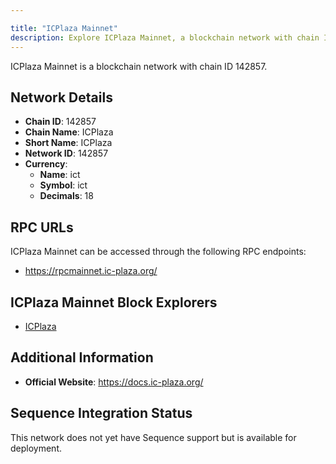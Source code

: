 ```yaml
---

title: "ICPlaza Mainnet"
description: Explore ICPlaza Mainnet, a blockchain network with chain ID 142857. Learn about its native currency, ict, and how to interact with the network.
---
```




ICPlaza Mainnet is a blockchain network with chain ID 142857.

## Network Details

- **Chain ID**: 142857
- **Chain Name**: ICPlaza
- **Short Name**: ICPlaza
- **Network ID**: 142857
- **Currency**: 
  - **Name**: ict
  - **Symbol**: ict
  - **Decimals**: 18

## RPC URLs

ICPlaza Mainnet can be accessed through the following RPC endpoints:

- https://rpcmainnet.ic-plaza.org/

## ICPlaza Mainnet Block Explorers

- [ICPlaza](https://browsemainnet.ic-plaza.org/index)

## Additional Information

- **Official Website**: https://docs.ic-plaza.org/

## Sequence Integration Status

This network does not yet have Sequence support but is available for deployment.
